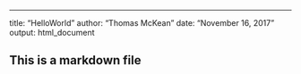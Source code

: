 ---
title: "HelloWorld"
author: "Thomas McKean"
date: "November 16, 2017"
output: html_document

## This is a markdown file 